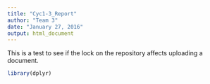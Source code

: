 ```yaml
---
title: "Cyc1-3_Report"
author: "Team 3"
date: "January 27, 2016"
output: html_document
---
```



This is a test to see if the lock on the repository affects uploading a document.
```r
library(dplyr)
```